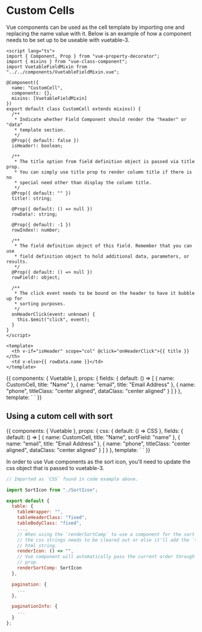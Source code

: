 
<Meta title="custom-cells" component={Vuetable} />

# Custom Cells

Vue components can be used as the cell template by importing one and replacing
the name value with it. Below is an example of how a component needs to be set
up to be useable with vuetable-3.

```vue
<script lang="ts">
import { Component, Prop } from "vue-property-decorator";
import { mixins } from "vue-class-component";
import VuetableFieldMixin from "../../components/VuetableFieldMixin.vue";

@Component({
  name: "CustomCell",
  components: {},
  mixins: [VuetableFieldMixin]
})
export default class CustomCell extends mixins() {
  /**
   * Indicate whether Field Component should render the "header" or "data"
   * template section.
   */
  @Prop({ default: false })
  isHeader!: boolean;

  /**
   * The title option from field definition object is passed via title prop.
   * You can simply use title prop to render column title if there is no
   * special need other than display the column title.
   */
  @Prop({ default: "" })
  title!: string;

  @Prop({ default: () => null })
  rowData!: string;

  @Prop({ default: -1 })
  rowIndex!: number;

  /**
   * The field definition object of this field. Remember that you can use
   * field definition object to hold additional data, parameters, or results.
   */
  @Prop({ default: () => null })
  rowField!: object;

  /**
   * The click event needs to be bound on the header to have it bubble up for
   * sorting purposes.
   */
  onHeaderClick(event: unknown) {
    this.$emit("click", event);
  }
}
</script>

<template>
  <th v-if="isHeader" scope="col" @click="onHeaderClick">{{ title }}</th>
  <td v-else>{{ rowData.name }}</td>
</template>
```

<Preview>
  <Story name="CellComponent">
    {{
      components: { Vuetable },
      props: {
        fields: {
          default: () => [
            {
              name: CustomCell,
              title: "Name"
            },
            {
              name: "email",
              title: "Email Address"
            },
            {
              name: "phone",
              titleClass: "center aligned",
              dataClass: "center aligned"
            }
          ]
        }
      },
      template: `
      <vuetable
        api-url="http://my-json-server.typicode.com/mannyyang/vuetable-3/users"
        pagination-path=""
        data-path=""
        :fields="fields"
      >
      </vuetable>
      `
    }}
  </Story>
</Preview>

## Using a cutom cell with sort

<Preview>
  <Story name="CellComponentWithSort">
    {{
      components: { Vuetable },
      props: {
        css: {
          default: () => CSS
        },
        fields: {
          default: () => [
            {
              name: CustomCell,
              title: "Name",
              sortField: "name"
            },
            {
              name: "email",
              title: "Email Address"
            },
            {
              name: "phone",
              titleClass: "center aligned",
              dataClass: "center aligned"
            }
          ]
        }
      },
      template: `
      <vuetable
        api-url="http://my-json-server.typicode.com/mannyyang/vuetable-3/users"
        :css="css.table"
        pagination-path=""
        data-path=""
        :fields="fields"
      >
      </vuetable>
      `
    }}
  </Story>
</Preview>

In order to use Vue components as the sort icon, you'll need to update the css
object that is passed to vuetable-3.

```js
// Imported as `CSS` found in code example above.

import SortIcon from "./SortIcon";

export default {
  table: {
    tableWrapper: "",
    tableHeaderClass: "fixed",
    tableBodyClass: "fixed",
    ...,
    // When using the `renderSortComp` to use a component for the sort icon, 
    // the css strings needs to be cleared out or else it'll add the `<i>` as an
    // html string.
    renderIcon: () => "",
    // Vue component will automatically pass the current order through `order`
    // prop.
    renderSortComp: SortIcon
  },

  pagination: {
    ...
  },

  paginationInfo: {
    ...
  }
};
```